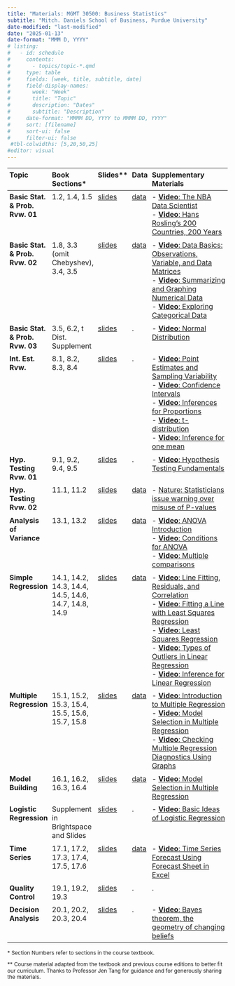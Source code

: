 ```yaml
---
title: "Materials: MGMT 30500: Business Statistics"
subtitle: "Mitch. Daniels School of Business, Purdue University"
date-modified: "last-modified"
date: "2025-01-13"
date-format: "MMM D, YYYY"
# listing:
#   - id: schedule
#     contents:
#       - topics/topic-*.qmd
#     type: table
#     fields: [week, title, subtitle, date]
#     field-display-names:
#       week: "Week"
#       title: "Topic"
#       description: "Dates"
#       subtitle: "Description"
#     date-format: "MMMM DD, YYYY to MMMM DD, YYYY"
#     sort: [filename]
#     sort-ui: false
#     filter-ui: false
 #tbl-colwidths: [5,20,50,25]
#editor: visual
---
```


<style>
  .overflow-table {
    font-size: 0.75rem; /* Smaller font for compact display */
    width: 100%; /* Ensure the table fits within page width */
    table-layout: auto; /* Allow columns to adjust */
    line-height: 1.2; /* Tighter line spacing */
  }
  .overflow-table th, .overflow-table td {
    padding: 0.3rem; /* Reduce padding for compact layout */
    text-align: left; /* Left-align for readability */
    word-wrap: break-word; /* Wrap long text within cells */
    vertical-align: top; /* Align cell content to the top */
  }
  .below-table {
    font-size: 0.75rem; /* Match the font size of the table */
    line-height: 1.2; /* Match line height */
    margin-top: 1rem; /* Add spacing above the text */
  }
</style>

::: {.overflow-table}

| Topic                                        | Book Sections\* | Slides\*\*                                                                                                                                                             | Data                                                                                                            | Supplementary Materials                                                                                                                                                                                                                                                                                                                                                                                                                                                                                                                                                                                                                                                                                                                                                                                                                                                                                                   |
|-----------------------------------------------|-----------------------------------------------------------------------------------------------------------------------------------|-------------------------------------------------------------------------------------------------------------------------------------------------------------------|------------------------------------------------------------------------------------------------------------------|------------------------------------------------------------------------------------------------------------------------------------------------------------------------------------------------------------------------------------------------------------------------------------------------------------------------------------------------------------------------------------------------------------------------------------------------------------------------------------------------------------------------------------------------------------------------------------------------------------------------------------------------------------------------------------------------------------------------------------------------------------------------------------------------------------------------------------------------------------------------------------------------|
| **Basic Stat. & Prob. Rvw. 01**        | 1.2, 1.4, 1.5                                                                                                               | [slides](/lecture_slides/01_chapter_data_statistics/01_chapter_data_statistics.html){target="_blank"}                      | [data](/lecture_slides/01_chapter_data_statistics/data/hudson_auto_repair.xlsx){target="_blank"}                 | - [**Video**: The NBA Data Scientist](https://www.youtube.com/watch?v=MpLHMKTolVw&list=PLkIselvEzpM5nFf4nu--q2OGccA_0alYO){target="_blank"}<br>- [**Video**: Hans Rosling's 200 Countries, 200 Years](https://www.youtube.com/watch?v=jbkSRLYSojo&list=PLkIselvEzpM5nFf4nu--q2OGccA_0alYO&index=1){target="_blank"}<!---<br>- [IMS: Introduction to data](https://openintro-ims.netlify.app/introduction-to-data){target="_blank"} --->|
| **Basic Stat. & Prob. Rvw. 02**              | 1.8, 3.3 (omit Chebyshev), 3.4, 3.5 | [slides](/lecture_slides/03_chapter_descriptive_statistics/03_chapter_descriptive_statistics.html){target="_blank"} | [data](/lecture_slides/03_chapter_descriptive_statistics/data/data.zip){target="_blank"}                 | - [**Video**: Data Basics: Observations, Variable, and Data Matrices](https://www.youtube.com/watch?v=Mjif8PTgzUs&list=PLkIselvEzpM6pZ76FD3NoCvvgkj_p-dE8){target="_blank"}<br>- [**Video**: Summarizing and Graphing Numerical Data](https://www.youtube.com/watch?v=Xm0PPtci3JE&list=PLkIselvEzpM6pZ76FD3NoCvvgkj_p-dE8){target="_blank"}<br>- [**Video**: Exploring Categorical Data](https://www.youtube.com/watch?v=7NhNeADL8fA&list=PLkIselvEzpM6pZ76FD3NoCvvgkj_p-dE8){target="_blank"}<!---<br>- [IMS: Exploratory data analysis](https://openintro-ims.netlify.app/exploratory-data-analysis){target="_blank"}<br>- [**Video**: Normal Distribution](https://www.youtube.com/watch?v=S_p5D-YXLS4&list=PLkIselvEzpM6V9h55s0l9Kzivih9BUWeW){target="_blank"} --->|
| **Basic Stat. & Prob. Rvw.  03**           | 3.5, 6.2, t Dist. Supplement                                                                       | [slides](/lecture_slides/06_chapter_continuous_probability_distributions/06_chapter_continuous_probability_distributions.html){target="_blank"} |.                 | - [**Video**: Normal Distribution](https://www.youtube.com/watch?v=S_p5D-YXLS4&list=PLkIselvEzpM6V9h55s0l9Kzivih9BUWeW){target="_blank"}|
| **Int. Est. Rvw.**                           | 8.1, 8.2, 8.3, 8.4                                                                                                                | [slides](/lecture_slides/08_chapter_interval_estimation/08_chapter_interval_estimation.html){target="_blank"}             | .                                                                                                                | - [**Video**: Point Estimates and Sampling Variability](https://www.youtube.com/watch?v=oLW_uzkPZGA&list=PLkIselvEzpM4SHQojH116fYAQJLaN_4Xo){target="_blank"}<br>- [**Video**: Confidence Intervals](https://www.youtube.com/watch?v=A6_W8qY8zJo&list=PLkIselvEzpM4SHQojH116fYAQJLaN_4Xo){target="_blank"}<br>- [**Video**: Inferences for Proportions](https://www.youtube.com/watch?v=_iFAZgpWsx0&list=PLkIselvEzpM5Gn-sHTw1NF0e8IvMxwHDW){target="_blank"}<br>- [**Video**: t-distribution](https://www.youtube.com/watch?v=uVEj2uBJfq0&list=PLkIselvEzpM5G3IO1tzQ-DUThsJKQzQCD){target="_blank"}<br>- [**Video**: Inference for one mean](https://www.youtube.com/watch?v=RYVIGj1l4xs&list=PLkIselvEzpM5G3IO1tzQ-DUThsJKQzQCD){target="_blank"}<!---<br>- [IMS: Inference with mathematical models](https://openintro-ims.netlify.app/foundations-mathematical){target="_blank"}<br>- [IMS: Confidence intervals with bootstrapping](https://openintro-ims.netlify.app/foundations-bootstrapping){target="_blank"}<br>- [IMS: Inference for a single proportion](https://openintro-ims.netlify.app/inference-one-prop){target="_blank"}<br>- [IMS: Inference for a single mean](https://openintro-ims.netlify.app/inference-one-mean){target="_blank"} --->|
| **Hyp. Testing Rvw. 01**                       | 9.1, 9.2, 9.4, 9.5 | [slides](/lecture_slides/09_chapter_hypothesis_tests/09_chapter_hypothesis_tests.html){target="_blank"}| . | - [**Video**: Hypothesis Testing Fundamentals](https://www.youtube.com/watch?v=NVbPE1_Cbx8&list=PLkIselvEzpM4SHQojH116fYAQJLaN_4Xo){target="_blank"}|
| **Hyp. Testing Rvw. 02**                       | 11.1, 11.2                                                                                                    |[slides](/lecture_slides/11_chapter_inference_pop_variance/11_chapter_inference_pop_variance.html){target="_blank"} | [data](/lecture_slides/11_chapter_inference_pop_variance/data/data.zip){target="_blank"} | - [Nature: Statisticians issue warning over misuse of P-values](https://www.nature.com/articles/nature.2016.19503){target="_blank"}|
| **Analysis of Variance**                     | 13.1, 13.2                                                                                                                        | [slides](/lecture_slides/13_chapter_one_way_anova/13_chapter_one_way_anova.html){target="_blank"}                          | [data](/lecture_slides/13_chapter_one_way_anova/data/data.zip){target="_blank"}                                 | - [**Video**: ANOVA Introduction](https://www.youtube.com/watch?v=W36DMVJ4Ibo&list=PLkIselvEzpM5G3IO1tzQ-DUThsJKQzQCD&index=6){target="_blank"}<br>- [**Video**: Conditions for ANOVA](https://www.youtube.com/watch?v=HGFiWMA5OC8&list=PLkIselvEzpM5G3IO1tzQ-DUThsJKQzQCD&index=7){target="_blank"}<br>- [**Video**: Multiple comparisons](https://www.youtube.com/watch?v=THG0P3YNbdI&list=PLkIselvEzpM5G3IO1tzQ-DUThsJKQzQCD){target="_blank"}<!---<br>- [IMS: Inference for comparing many means](https://openintro-ims.netlify.app/inference-many-means){target="_blank"} --->|
| **Simple Regression**                         | 14.1, 14.2, 14.3, 14.4, 14.5, 14.6, 14.7, 14.8, 14.9                                                                             | [slides](/lecture_slides/14_chapter_simple_regression/14_chapter_simple_regression.html){target="_blank"}                  | [data](/lecture_slides/14_chapter_simple_regression/data/data.zip){target="_blank"}                             | - [**Video**: Line Fitting, Residuals, and Correlation](https://www.youtube.com/watch?v=mPvtZhdPBhQ&list=PLkIselvEzpM63ikRfN41DNIhSgzboELOM){target="_blank"}<br>- [**Video**: Fitting a Line with Least Squares Regression](https://www.youtube.com/watch?v=z8DmwG2G4Qc&list=PLkIselvEzpM63ikRfN41DNIhSgzboELOM){target="_blank"}<br>- [**Video**: Least Squares Regression](https://www.youtube.com/watch?v=yqf0L_WEaW0&list=PLkIselvEzpM63ikRfN41DNIhSgzboELOM){target="_blank"}<br>- [**Video**: Types of Outliers in Linear Regression](https://www.youtube.com/watch?v=jZEKAlo1E54&list=PLkIselvEzpM63ikRfN41DNIhSgzboELOM){target="_blank"}<br>- [**Video**: Inference for Linear Regression](https://www.youtube.com/watch?v=depiT-hTaGA&list=PLkIselvEzpM63ikRfN41DNIhSgzboELOM){target="_blank"}<!---<br>- [IMS: Linear regression with a single predictor](https://openintro-ims.netlify.app/model-slr){target="_blank"}<br>- [IMS: Inference for linear regression with a single predictor](https://openintro-ims.netlify.app/inf-model-slr){target="_blank"} --->|
| **Multiple Regression**                      | 15.1, 15.2, 15.3, 15.4, 15.5, 15.6, 15.7, 15.8                                                                 | [slides](/lecture_slides/15_chapter_multiple_regression/15_chapter_multiple_regression.html){target="_blank"}              | [data](/lecture_slides/15_chapter_multiple_regression/data/data.zip){target="_blank"}                           | - [**Video**: Introduction to Multiple Regression](https://www.youtube.com/watch?v=sQpAuyfEYZg&list=PLkIselvEzpM5f1HYzIjFt52SD4izsJ2_I){target="_blank"}<br>- [**Video**: Model Selection in Multiple Regression](https://www.youtube.com/watch?v=VB1qSwoF-l0&list=PLkIselvEzpM5f1HYzIjFt52SD4izsJ2_I){target="_blank"}<br>- [**Video**: Checking Multiple Regression Diagnostics Using Graphs](https://www.youtube.com/watch?v=3KSUeYMKt5A&list=PLkIselvEzpM5f1HYzIjFt52SD4izsJ2_I){target="_blank"}<!---<br>- [IMS: Linear regression with multiple predictors](https://openintro-ims.netlify.app/model-mlr){target="_blank"}<br>- [IMS: Inference for linear regression with multiple predictors](https://openintro-ims.netlify.app/inf-model-mlr){target="_blank"} --->|
| **Model Building**                            | 16.1, 16.2, 16.3, 16.4                                                                                                             | [slides](/lecture_slides/16_chapter_model_building/16_chapter_model_building.html){target="_blank"}                       | [data](/lecture_slides/16_chapter_model_building/data/data.zip){target="_blank"}                               | - [**Video**: Model Selection in Multiple Regression](https://www.youtube.com/watch?v=VB1qSwoF-l0&list=PLkIselvEzpM5f1HYzIjFt52SD4izsJ2_I){target="_blank"}<!---<br>- [IMS: Model Selection](https://openintro-ims.netlify.app/model-mlr#sec-model-selection){target="_blank"}<br>- [IMS: Multicollinearity](https://openintro-ims.netlify.app/inf-model-mlr#sec-inf-mult-reg-collin){target="_blank"}<br>- [IMS: Cross-validation for prediction error](https://openintro-ims.netlify.app/inf-model-mlr#sec-inf-mult-reg-cv){target="_blank"} --->|
| **Logistic Regression**                       | Supplement in Brightspace and Slides                                                                                               | [slides](/lecture_slides/16_02_logistic_regression/16_02_logistic_regression.html){target="_blank"}                       | .                                                                                                                | - [**Video**: Basic Ideas of Logistic Regression](https://www.youtube.com/watch?v=uYC2eLVSpI8&list=PLkIselvEzpM5f1HYzIjFt52SD4izsJ2_I){target="_blank"}<!---<br>- [IMS: Logistic regression](https://openintro-ims.netlify.app/model-logistic){target="_blank"}<br>- [IMS: Inference for logistic regression](https://openintro-ims.netlify.app/inf-model-logistic){target="_blank"} --->|
| **Time Series**                               | 17.1, 17.2, 17.3, 17.4, 17.5, 17.6                                                                                                | [slides](/lecture_slides/17_chapter_time_series/17_chapter_time_series.html){target="_blank"}                            | [data](/lecture_slides/17_chapter_time_series/data/data.zip){target="_blank"}                                   | - [**Video**: Time Series Forecast Using Forecast Sheet in Excel](https://www.youtube.com/watch?v=WU6UKKuVGY8){target="_blank"} |
| **Quality Control**                           | 19.1, 19.2, 19.3                                                                                                                  | [slides](/lecture_slides/19_chapter_quality_control/19_chapter_quality_control.html){target="_blank"}                     | .                                                                                                                | .                                                                                                                                                                                                        |
| **Decision Analysis**                         | 20.1, 20.2, 20.3, 20.4                                                                                                            | [slides](/lecture_slides/20_chapter_decision_analysis/20_chapter_decision_analysis.html){target="_blank"}                 | .                                                                                                                | - [**Video**: Bayes theorem, the geometry of changing beliefs](https://www.youtube.com/watch?v=HZGCoVF3YvM){target="_blank"} |
:::

<div class="below-table">
\* Section Numbers refer to sections in the course textbook.

\*\* Course material adapted from the textbook and previous course editions to better fit our curriculum. Thanks to Professor Jen Tang for guidance and for generously sharing the materials.
</div>